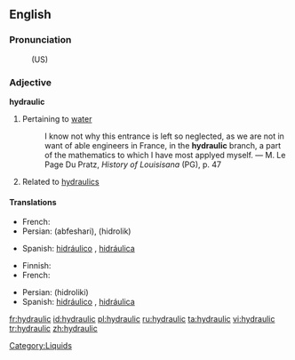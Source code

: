 ==English==

===Pronunciation===
: (US) {{SAMPA|/haI.drQ.lIk/}}

===Adjective===
'''hydraulic'''

# Pertaining to [[water]]
#: I know not why this entrance is left so neglected, as we are not in want of able engineers in France, in the '''hydraulic''' branch, a part of the mathematics to which I have most applyed myself. &mdash; M. Le Page Du Pratz, ''History of Louisisana'' (PG), p. 47
# Related to [[hydraulics]]

====Translations====
{{trans-top|Having to do with water}}
* French: {{t+|fr|hydraulique}}
* Persian: {{fa-Arab|[[آبفشاری]]}} (abfeshari), {{fa-Arab|[[هیدرولیک]]}} (hidrolik)
{{trans-mid}}
* Spanish: [[hidráulico]] {{m}}, [[hidráulica]] {{f}}
{{trans-bottom}}
{{trans-top|Related to hydraulics}}
* Finnish: {{t+|fi|hydraulinen}}
* French: {{t+|fr|hydraulique}}
{{trans-mid}}
* Persian: {{fa-Arab|[[هیدرولیکی]]}} (hidroliki)
* Spanish: [[hidráulico]] {{m}}, [[hidráulica]] {{f}}
{{trans-bottom}}

[[Category:Liquids]]

[[fr:hydraulic]]
[[id:hydraulic]]
[[pl:hydraulic]]
[[ru:hydraulic]]
[[ta:hydraulic]]
[[vi:hydraulic]]
[[tr:hydraulic]]
[[zh:hydraulic]]
